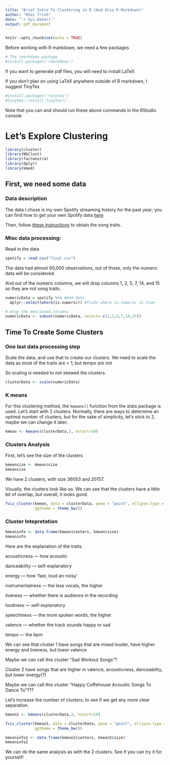 ```yaml
---
title: "Brief Intro To Clustering in R (And Also R Markdown)"
author: "Khoi Trinh"
date: "`r Sys.Date()`"
output: pdf_document
---
```


```r
knitr::opts_chunk$set(echo = TRUE)
```

Before working with R markdown, we need a few packages
```r
# The rmarkdown package
#install.packages('rmarkdown')
```

If you want to generate pdf files, you will need to install LaTeX

If you don't plan on using LaTeX anywhere outside of R markdown,
I suggest TinyTex

```r
#install.packages('tinytex')
#tinytex::install_tinytex()
```

Note that you can and should run these above commands in the RStudio console

# Let's Explore Clustering

```r
library(cluster)
library(NbClust)
library(factoextra)
library(dplyr)
library(kmed)
```

## First, we need some data

### Data description

The data I chose is my own Spotify streaming history for the past year; you can find how to get your own Spotify data [here](https://www.makeuseof.com/tag/download-privacy-data-spotify/)

Then, follow [these instructions](https://github.com/vlad-ds/spoty-records) to obtain the song traits.

### Misc data processing:

Read in the data

```r
spotify = read.csv("final.csv")
```

The data had almost 60,000 observations, out of those, only the numeric data will be considered.

And out of the numeric columns, we will drop columns 1, 2, 5, 7, 14, and 15 as they are not song traits.

```r
numericData = spotify %>% #Add data
  dplyr::select(where(is.numeric)) #finds where is.numeric is true

# drop the mentioned columns
numericData <- subset(numericData, select=-c(1,2,5,7,14,15))
```

## Time To Create Some Clusters

### One last data processing step

Scale the data, and use that to create our clusters. We need to scale the data as most of the traits are < 1; but tempo are not

So scaling is needed to not skewed the clusters.

```r
clusterData <- scale(numericData)
```

### K means

For this clustering method, the `kmeans()` function from the stats package is used. Let's start with 2 clusters. Normally, there are ways to determine an optimal number of clusters, but for the sake of simplicity, let's stick to 2, maybe we can change it later.

```r
kmean <- kmeans(clusterData,2, nstart=10)
```

### Clusters Analysis

First, let's see the size of the clusters

```r
kmeansize <- kmean$size
kmeansize
```

We have 2 clusters, with size 36053 and 20157. 

Visually, the clusters look like so. We can see that the clusters have a little bit of overlap, but overall, it looks good.

```r
fviz_cluster(kmean, data = clusterData, geom = "point", ellipse.type = "convex", 
             ggtheme = theme_bw())
```

### Cluster Intepretation

```r
kmeaninfo <- data.frame(kmean$centers, kmean$size)
kmeaninfo
```

Here are the explanation of the traits.

acousticness — how acoustic

danceability — self-explanatory

energy — how 'fast, loud an noisy'

instrumentalness — the less vocals, the higher

liveness — whether there is audience in the recording

loudness — self-explanatory

speechiness — the more spoken words, the higher

valence — whether the track sounds happy or sad

tempo — the bpm

We can see that cluster 1 have songs that are mixed louder, have higher energy and liveness, but lower valence

Maybe we can call this cluster "Sad Workout Songs"? 

Cluster 2 have songs that are higher in valence, acousticness, danceability, but lower energy(?)

Maybe we can call this cluster "Happy Coffehouse Acoustic Songs To Dance To"???

Let's increase the number of clusters, to see if we get any more clear separation.

```r
kmean2 <- kmeans(clusterData,3, nstart=10)
```

```r
fviz_cluster(kmean2, data = clusterData, geom = "point", ellipse.type = "convex", 
             ggtheme = theme_bw())
```

```r
kmeaninfo2 <- data.frame(kmean2$centers, kmean2$size)
kmeaninfo2
```

We can do the same analysis as with the 2 clusters. See if you can try it for yourself!